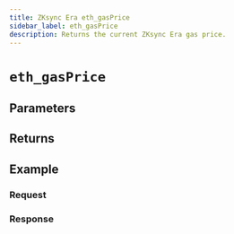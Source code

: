 ```yaml
---
title: ZKsync Era eth_gasPrice
sidebar_label: eth_gasPrice
description: Returns the current ZKsync Era gas price.
---
```




# `eth_gasPrice`

<Description />

## Parameters


<Params />

## Returns


<Returns />

## Example


<Example />

### Request


<Request />

### Response


<Response />
